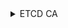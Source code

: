 
<details>
<summary>ETCD CA</summary>


### Инструкция создания сертификатов

:::note
Для удобства добавил блок расширения, что бы в перспективе отобразить инструкции сертификатов для `cfssl`
:::

<Tabs 
    defaultValue='openssl'
    values={[
        { label: "openssl", value: "openssl" },
    ]}>
    <TabItem value='openssl'>

      #### Конфигурация `openssl` CA

      ```bash
      cat <<EOF > ${ETCD_CA_CSR_CONF}
      [req]
      distinguished_name = req_distinguished_name
      x509_extensions    = v3_ca
      prompt             = no

      [req_distinguished_name]
      CN = "${ETCD_CA_CN}"

      [v3_ca]
      keyUsage = critical, keyCertSign, keyEncipherment, digitalSignature
      basicConstraints = critical,CA:TRUE
      EOF
      ```

      #### Генерация приватного ключа `CA` сертификата

      ```bash
      openssl genrsa \
        -out "${ETCD_CA_KEY_PATH}" ${ETCD_CA_KEY_SIZE}
      ```

      #### Генерация публичного ключа `CA` сертификата

      ```bash
      openssl req \
        -x509 \
        -new \
        -nodes \
        -key "${ETCD_CA_KEY_PATH}" \
        -sha256 \
        -days 3650 \
        -out "${ETCD_CA_CRT_PATH}" \
        -config "${ETCD_CA_CSR_CONF}"
      ```

    </TabItem>

</Tabs>

</details>

